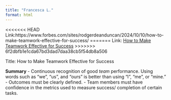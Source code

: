 ```yaml
---
title: "Francesca L."
format: html
---
```


<<<<<<< HEAD
Link:https://www.forbes.com/sites/rodgerdeanduncan/2024/10/10/how-to-make-teamwork-effective-for-success/
=======
Link: [How to Make Teamwork Effective for Success](https://www.forbes.com/sites/rodgerdeanduncan/2024/10/10/how-to-make-teamwork-effective-for-success/)
>>>>>>> 6f2dbfb1e1cda67bd3dad7daa38cb5f54db8a506

Title: How to Make Teamwork Effective for Success

**Summary**
- Continuous recognition of good *team* performance. Using words such as "we", "us", and "ours" is better than using "I", "me", or "mine."
- Outcomes must be clearly defined.
- Team members must have confidence in the metrics used to measure success/ completion of certain tasks.

